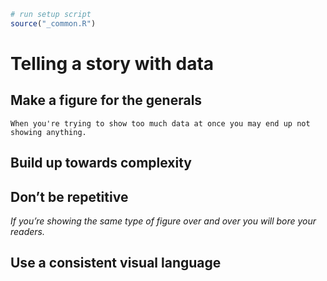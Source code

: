 ```r
# run setup script
source("_common.R")
```

# Telling a story with data {#telling-a-story}

## Make a figure for the generals


```block
When you're trying to show too much data at once you may end up not showing anything.
```


## Build up towards complexity


## Don't be repetitive

*If you're showing the same type of figure over and over you will bore your readers.*

## Use a consistent visual language

